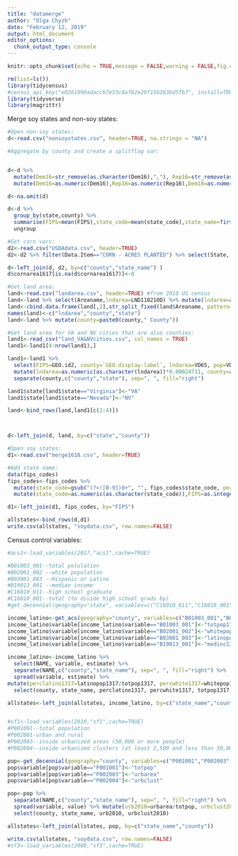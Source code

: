 ```yaml
---
title: "datamerge"
author: "Olga Chyzh"
date: "February 12, 2019"
output: html_document
editor_options: 
  chunk_output_type: console
---
```

```r
knitr::opts_chunk$set(echo = TRUE,message = FALSE,warning = FALSE,fig.cap = "...")
```

```r
rm(list=ls())
library(tidycensus)
#census_api_key("e0261990adaccb7e53c8afb2e20f156263bd5fb7", install=TRUE)
library(tidyverse)
library(magrittr)
```


Merge soy states and non-soy states:
```r
#Open non-soy states:
d<-read.csv("nonsoystates.csv", header=TRUE, na.strings = "NA")

#Aggregate by county and create a splitflag var:


d<-d %>% 
  mutate(Dem16=str_remove(as.character(Dem16),","), Rep16=str_remove(as.character(Rep16),","),Dem18=str_remove(as.character(Dem18),","),Rep18=str_remove(as.character(Rep18),",")) %>%
  mutate(Dem16=as.numeric(Dem16),Rep16=as.numeric(Rep16),Dem18=as.numeric(Dem18),Rep18=as.numeric(Rep18))

d<-na.omit(d) 

d<-d %>%
  group_by(state,county) %>% 
  summarise(FIPS=mean(FIPS),state_code=mean(state_code),state_name=first(state_name), county_code=first(county_code),Dem16=sum(Dem16),Rep16=sum(Rep16),Dem18=sum(Dem18),Rep18=sum(Rep18), Dist=min(Dist), Splitflag=as.numeric(length(Dist>1)), soyarea1617=0,soypct=0,soyval12=0, cornpct=NA,trumpch=NA, county_code=as.character(state_code)) %>% 
  ungroup

#Get corn vars:
d2<-read.csv("USDAdata.csv", header=TRUE)
d2<-d2 %>% filter(Data.Item=="CORN - ACRES PLANTED") %>% select(State, County, Value) %>% mutate(Value=str_remove(Value,","), county=paste0(toupper(substr(County, 1, 1)), tolower(substring(County, 2))," County"), state_name=paste0(toupper(substr(State, 1, 1)), tolower(substring(State, 2)))) %>%  group_by(state_name, county) %>%  summarise(cornarea1617=sum(as.numeric(as.character(Value)), na.rm = TRUE)) %>% ungroup 

d<-left_join(d, d2, by=c("county","state_name") )
d$cornarea1617[is.na(d$cornarea1617)]<-0

#Get land area:
land<-read.csv("landarea.csv", header=TRUE) #from 2010 US census
land<-land %>% select(Areaname,lndarea=LND110210D) %>% mutate(lndarea=as.numeric(as.character(lndarea))*640, Areaname=as.character(Areaname))
land<-cbind.data.frame(land[,2],str_split_fixed(land$Areaname, pattern=", ", n=2))
names(land)<-c("lndarea","county","state")
land<-land %>% mutate(county=paste0(county," County"))

#Get land area for VA and NV cities that are also counties:
land1<-read_csv("land_VA&NVcities.csv", col_names = TRUE) 
land1<-land1[4:nrow(land1),]

land1<-land1 %>% 
  select(FIPS=GEO.id2, county=`GEO.display-label`, lndarea=VD65, pop=VD70) %>% 
  mutate(lndarea=as.numeric(as.character(lndarea))*0.00024711, county=as.character(county), pop=as.numeric(as.character(pop)))  %>% #area was in sq meters in this version of the census
  separate(county,c("county","state"), sep=", ", fill="right") 

land1$state[land1$state=="Virginia"]<-"VA"
land1$state[land1$state=="Nevada"]<-"NV"

land<-bind_rows(land,land1[c(2:4)])



d<-left_join(d, land, by=c("state","county"))

#Open soy states:
d1<-read.csv("merge1618.csv", header=TRUE) 

#Add state name:
data(fips_codes)
fips_codes<-fips_codes %>% 
  mutate(state_code=gsub("(?<![0-9])0+", "", fips_codes$state_code, perl = TRUE)) %>%
  mutate(state_code=as.numeric(as.character(state_code)),FIPS=as.integer(as.character(paste(fips_codes$state_code,fips_codes$county_code, sep=""))))

d1<-left_join(d1, fips_codes, by="FIPS")

allstates<-bind_rows(d,d1)
write.csv(allstates, "soydata.csv", row.names=FALSE)

```

Census control variables:

```r
#acs1<-load_variables(2017,"acs1",cache=TRUE)

#B01003_001--total polulation
#B02001_002 --white population
#B03001_003 --Hispanic or Latino
#B19013_001 --median income
#C16010_011--high school graduate
#C16010_001--total (to divide high school grads by)
#get_decennial(geography="state", variables=c("C16010_011","C16010_001"))

income_latino<-get_acs(geography="county", variables=c("B01003_001","B02001_002","B03001_003","B19013_001"))
income_latino$variable[income_latino$variable=="B01003_001"]<-"totpop1317"
income_latino$variable[income_latino$variable=="B02001_002"]<-"whitepop1317"
income_latino$variable[income_latino$variable=="B03001_003"]<-"latinopop1317"
income_latino$variable[income_latino$variable=="B19013_001"]<-"medinc1317"

income_latino<-income_latino %>% 
  select(NAME, variable, estimate) %>%
  separate(NAME,c("county","state_name"), sep=", ", fill="right") %>% 
  spread(variable, estimate) %>%
mutate(perclatino1317=latinopop1317/totpop1317, percwhite1317=whitepop1317/totpop1317) %>%
  select(county, state_name, perclatino1317, percwhite1317, totpop1317, medinc1317)

allstates<-left_join(allstates, income_latino, by=c("state_name","county"))


#sf1<-load_variables(2010,"sf1",cache=TRUE)
#P001001--total population
#P002001-urban and rural
#P002003--inside urbanized areas (50,000 or more people)
#P002004--inside urbanized clusters (at least 2,500 and less than 50,000 people)

pop<-get_decennial(geography="county", variables=c("P001001","P002003","P002004"))
pop$variable[pop$variable=="P001001"]<-"totpop"
pop$variable[pop$variable=="P002003"]<-"urbarea"
pop$variable[pop$variable=="P002004"]<-"urbclust"

pop<-pop %>% 
  separate(NAME,c("county","state_name"), sep=", ", fill="right") %>% 
  spread(variable, value) %>% mutate(urb2010=urbarea/totpop, urbclust2010=(urbarea+urbclust)/totpop) %>%
  select(county, state_name, urb2010, urbclust2010)

allstates<-left_join(allstates, pop, by=c("state_name","county"))

write.csv(allstates, "soydata.csv", row.names=FALSE)
#sf3<-load_variables(2000,"sf3",cache=TRUE)


```

